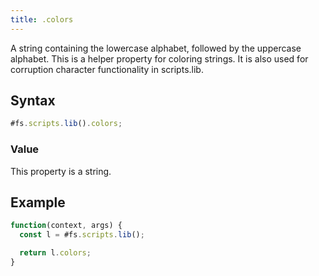 ```yaml
---
title: .colors
---
```


A string containing the lowercase alphabet, followed by the uppercase alphabet. This is a helper property for coloring strings. It is also used for corruption character functionality in scripts.lib.

## Syntax

```js
#fs.scripts.lib().colors;
```

### Value

This property is a string.

## Example

```js
function(context, args) {
  const l = #fs.scripts.lib();

  return l.colors;
}
```
